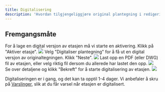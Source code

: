 ```yaml
---
title: Digitalisering
description: 'Hvordan tilgjengeliggjøre original plantegning i redigeringsverktøyet.'
---
```


## Fremgangsmåte

<Steps>
    <Step title="Aktiver etasje 2">
        For å lage en digital versjon av etasjen må vi starte en aktivering. Klikk på "Aktiver etasje".
        <Frame type="ghost">
            <img src="/images/dashboard/digitalisering/steg-1.png" />
        </Frame>
    </Step>
    <Step title="Velg 'Digitalisering'">
        Velg "Digitaliser plantegning" for å få ut en digital versjon av originaltegningen. Klikk "Neste".
        <Frame type="ghost">
            <img src="/images/dashboard/digitalisering/steg-2.png" />
        </Frame>
    </Step>
    <Step title="Last opp fil">
        Last opp en PDF (eller DWG) fil av etasjen, eller velg riktig fil dersom du allerede har lastet den opp.
        <Frame type="ghost">
            <img src="/images/dashboard/digitalisering/steg-3.png" />
        </Frame>
    </Step>
    <Step title="Bekreft digitalisering">
        Se over detaljene og klikk "Bekreft" for å starte digitalisering av etasjen.
        <Frame type="ghost">
            <img src="/images/dashboard/digitalisering/steg-4.png" />
        </Frame>
    </Step>
</Steps>

Digitaliseringen er i gang, og det kan ta opptil 1-4 dager. Vi anbefaler å skru på [Varslinger](/pages/dashboard/innstillinger/varslinger), slik at du får varsel når etasjen er digitalisert.

